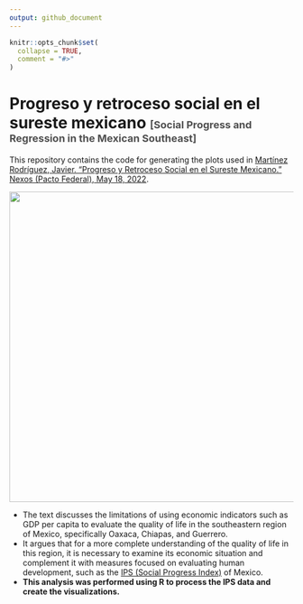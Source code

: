 ```yaml
---
output: github_document
---
```


<!-- README.md is generated from README.Rmd. Please edit that file -->

```r
knitr::opts_chunk$set(
  collapse = TRUE,
  comment = "#>"
)
```

# Progreso y retroceso social en el sureste mexicano <span style='color:#4f4f4f; font-size:large'>[Social Progress and Regression in the Mexican Southeast]</span>

This repository contains the code for generating the plots used in [Martínez Rodríguez, Javier. "Progreso y Retroceso Social en el Sureste Mexicano." Nexos (Pacto Federal), May 18, 2022](https://federalismo.nexos.com.mx/2022/05/progreso-y-retroceso-social-en-el-sureste-mexicano/).

![](02_graficas/comp-ips.jpg){fig-align="center" width="550"}

* The text discusses the limitations of using economic indicators such as GDP per capita to evaluate the quality of life in the southeastern region of Mexico, specifically Oaxaca, Chiapas, and Guerrero.
* It argues that for a more complete understanding of the quality of life in this region, it is necessary to examine its economic situation and complement it with measures focused on evaluating human development, such as the <a href="https://github.com/mexicocomovamos/ips">IPS (Social Progress Index)</a> of Mexico.
* **This analysis was performed using R to process the IPS data and create the visualizations.**




